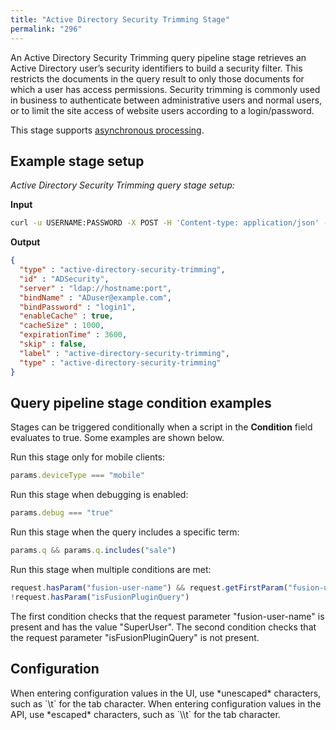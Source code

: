 ```yaml
---
title: "Active Directory Security Trimming Stage"
permalink: "296"
---
```


An Active Directory Security Trimming query pipeline stage retrieves an Active Directory user’s security identifiers to build a security filter. This restricts the documents in the query result to only those documents for which a user has access permissions. Security trimming is commonly used in business to authenticate between administrative users and normal users, or to limit the site access of website users according to a login/password.

This stage supports [asynchronous processing](/fusion/5.9/169/query-pipeline-stages#async).

## Example stage setup

*Active Directory Security Trimming query stage setup:*

**Input**

```bash
curl -u USERNAME:PASSWORD -X POST -H 'Content-type: application/json' -d '{"id":"ADSecurity", "type": "active-directory-security-trimming", "server":"ldap://hostname:port","bindName":"ADuser@example.com","bindPassword":"login1"}' http://FUSION_HOST:FUSION_PORT/api/query-stages/instances
```

**Output**

```json
{
  "type" : "active-directory-security-trimming",
  "id" : "ADSecurity",
  "server" : "ldap://hostname:port",
  "bindName" : "ADuser@example.com",
  "bindPassword" : "login1",
  "enableCache" : true,
  "cacheSize" : 1000,
  "expirationTime" : 3600,
  "skip" : false,
  "label" : "active-directory-security-trimming",
  "type" : "active-directory-security-trimming"
}
```

## Query pipeline stage condition examples

Stages can be triggered conditionally when a script in the **Condition** field evaluates to true.
Some examples are shown below.

Run this stage only for mobile clients:

```js
params.deviceType === "mobile"
```

Run this stage when debugging is enabled:

```js
params.debug === "true"
```

Run this stage when the query includes a specific term:

```js
params.q && params.q.includes("sale")
```

Run this stage when multiple conditions are met:

```js
request.hasParam("fusion-user-name") && request.getFirstParam("fusion-user-name").equals("SuperUser");
!request.hasParam("isFusionPluginQuery")
```

The first condition checks that the request parameter "fusion-user-name" is present and has the value "SuperUser".
The second condition checks that the request parameter "isFusionPluginQuery" is not present.

## Configuration

<Tip>
When entering configuration values in the UI, use *unescaped* characters, such as `\t` for the tab character. When entering configuration values in the API, use *escaped* characters, such as `\\t` for the tab character.
</Tip>




<SchemaParamFields schema={schema}/>
